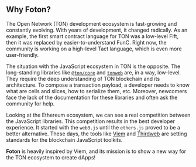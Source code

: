 ## Why Foton?

The Open Network (TON) development ecosystem is fast-growing and constantly evolving. With years of development, it changed radically.
As an example, the first smart contract language for TON was a low-level Fift, then it was replaced by easier-to-understand FunC.
Right now, the community is working on a high-level Tact language, which is even more user-friendly.

The situation with the JavaScript ecosystem in TON is the opposite. The long-standing libraries like [`@ton/core`](https://github.com/ton-org/ton) and [`tonweb`](https://github.com/toncenter/tonweb) are,
in a way, low-level. They require the deep understanding of TON blockchain and its architecture. To compose a transaction payload,
a developer needs to know what are cells and slices, how to serialize them, etc. Moreover, newcomers face the lack of the documentation
for these libraries and often ask the community for help.

Looking at the Ethereum ecosystem, we can see a real competition between the JavaScript libraries.
This competition results in the best developer experience. It started with the `web3.js` until the `ethers.js`
proved to be a better alternative. These days, the tools like [Viem](https://viem.sh/) and [Thirdweb](https://thirdweb.com/)
are setting standards for the blockchain JavaScript toolkits.

**Foton** is heavily inspired by Viem, and its mission is to show a new way for the TON ecosystem to create dApps!

